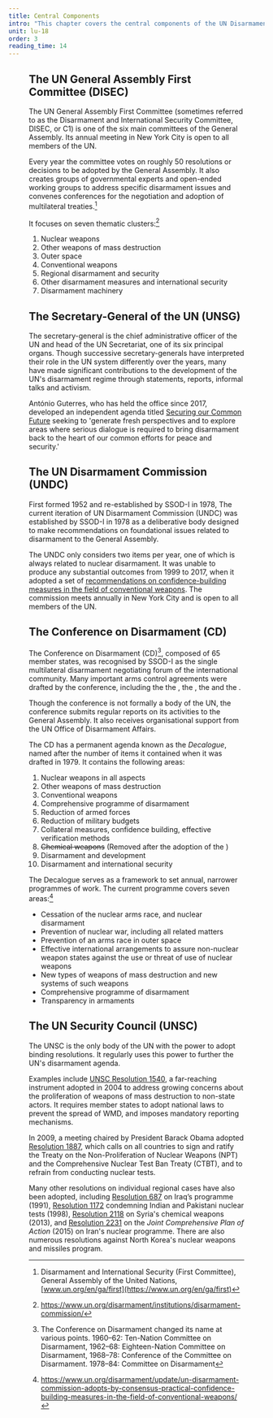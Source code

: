 ```yaml
---
title: Central Components
intro: "This chapter covers the central components of the UN Disarmament Machinery: The UN Security Council, the UN Disarmament Commission, and the Conference on Disarmament."
unit: lu-18
order: 3
reading_time: 14
---
```


<Figure size="medium" src="machinery-main.svg" caption="Central components of the UN Disarmament Machinery" credit="EUNPDC" license="cc-by-nc-4" alt=""/>

## The UN General Assembly First Committee (DISEC)

The UN General Assembly First Committee (sometimes referred to as the Disarmament and International Security Committee, DISEC, or C1) is one of the six main committees of the General Assembly. Its annual meeting in New York City is open to all members of the UN.

Every year the committee votes on roughly 50 resolutions or decisions to be adopted by the General Assembly. It also creates groups of governmental experts and open-ended working groups to address specific disarmament issues and convenes conferences for the negotiation and adoption of multilateral treaties.[^1]

It focuses on seven thematic clusters:[^2]

1. Nuclear weapons
2. Other weapons of mass destruction
3. Outer space
4. Conventional weapons
5. Regional disarmament and security
6. Other disarmament measures and international security
7. Disarmament machinery

## The Secretary-General of the UN (UNSG)

The secretary-general is the chief administrative officer of the UN and head of the UN Secretariat, one of its six principal organs. Though successive secretary-generals have interpreted their role in the UN system differently over the years, many have made significant contributions to the development of the UN's disarmament regime through statements, reports, informal talks and activism.

António Guterres, who has held the office since 2017, developed an independent agenda titled [Securing our Common Future](https://www.un.org/disarmament/publications/more/securing-our-common-future/) seeking to 'generate fresh perspectives and to explore areas where serious dialogue is required to bring disarmament back to the heart of our common efforts for peace and security.'

## The UN Disarmament Commission (UNDC)

First formed 1952 and re-established by SSOD-I in 1978, The current iteration of UN Disarmament Commission (UNDC) was established by SSOD-I in 1978 as a deliberative body designed to make recommendations on foundational issues related to disarmament to the General Assembly.

The UNDC only considers two items per year, one of which is always related to nuclear disarmament. It was unable to produce any substantial outcomes from 1999 to 2017, when it adopted a set of [recommendations on confidence-building measures in the field of conventional weapons](https://undocs.org/A/72/42). The commission meets annually in New York City and is open to all members of the UN.

## The Conference on Disarmament (CD)

<Figure
  size="medium"
  src="cd.jpg"
  caption="Ambassador Amandeep Singh Gill briefs the press after the second session of the Group of Governmental Experts of the Conference of Disarmament, Geneva. 27 August 2018."
  credit="UN Geneva / Violaine Martin"
  license="cc-by-nc-nd-2"
  alt=""
></Figure>

The Conference on Disarmament (CD)[^3], composed of 65 member states, was recognised by SSOD-I as the single multilateral disarmament negotiating forum of the international community. Many important arms control agreements were drafted by the conference, including the the <Term t="NPT"/>, the <Term t="BWC"/>, the <Term t="CWC"/> and the <Term t="CTBT"/>.

Though the conference is not formally a body of the UN, the conference submits regular reports on its activities to the General Assembly. It also receives organisational support from the UN Office of Disarmament Affairs.

The CD has a permanent agenda known as the _Decalogue_, named after the number of items it contained when it was drafted in 1979. It contains the following areas:

1. Nuclear weapons in all aspects
2. Other weapons of mass destruction
3. Conventional weapons
4. Comprehensive programme of disarmament
5. Reduction of armed forces
6. Reduction of military budgets
7. Collateral measures, confidence building, effective verification methods
8. ~~Chemical weapons~~ (Removed after the adoption of the <Term t="CWC"/>)
9. Disarmament and development
10. Disarmament and international security

The Decalogue serves as a framework to set annual, narrower programmes of work. The current programme covers seven areas:[^4]

- Cessation of the nuclear arms race, and nuclear disarmament
- Prevention of nuclear war, including all related matters
- Prevention of an arms race in outer space
- Effective international arrangements to assure non-nuclear weapon states against the use or threat of use of nuclear weapons
- New types of weapons of mass destruction and new systems of such weapons
- Comprehensive programme of disarmament
- Transparency in armaments

## The UN Security Council (UNSC)

<Figure
  size="full"
  src="sc.jpg"
  caption="The Security Council meets in a designated chamber in the UN Conference Building in New York City."
  credit="UN Photo / Eskinder Debebe"
  license="cc-by-4"
  alt=""
></Figure>

The UNSC is the only body of the UN with the power to adopt binding resolutions. It regularly uses this power to further the UN's disarmament agenda.

Examples include [UNSC Resolution 1540](https://www.un.org/en/sc/1540/1540-fact-sheet.shtml), a far-reaching instrument adopted in 2004 to address growing concerns about the proliferation of weapons of mass destruction to non-state actors. It requires member states to adopt national laws to prevent the spread of WMD, and imposes mandatory reporting mechanisms.

In 2009, a meeting chaired by President Barack Obama adopted [Resolution 1887](http://unscr.com/en/resolutions/1887), which calls on all countries to sign and ratify the Treaty on the Non-Proliferation of Nuclear Weapons (NPT) and the Comprehensive Nuclear Test Ban Treaty (CTBT), and to refrain from conducting nuclear tests.

Many other resolutions on individual regional cases have also been adopted, including [Resolution 687](http://unscr.com/en/resolutions/687) on Iraq’s <Term t="WMD"/> programme (1991), [Resolution 1172](http://unscr.com/en/resolutions/1172) condemning Indian and Pakistani nuclear tests (1998), [Resolution 2118](http://unscr.com/en/resolutions/2118) on Syria's chemical weapons (2013), and [Resolution 2231](https://www.un.org/securitycouncil/content/2231/background) on the _Joint Comprehensive Plan of Action_ (2015) on Iran's nuclear programme. There are also numerous resolutions against North Korea's nuclear weapons and missiles program.

[^1]: Disarmament and International Security (First Committee), General Assembly of the United Nations, [www.un.org/en/ga/first](https://www.un.org/en/ga/first)
[^2]: https://www.un.org/disarmament/institutions/disarmament-commission/
[^2]: _The GA Handbook: A Practical Guide to the United Nations General Assembly_ (PDF) (2nd ed.). New York: Permanent Mission of Switzerland to the United Nations. 2017, p. 69-70 ISBN 978-0-615-49660-3
[^3]: The Conference on Disarmament changed its name at various points. 1960–62: Ten-Nation Committee on Disarmament, 1962–68: Eighteen-Nation Committee on Disarmament, 1968–78: Conference of the Committee on Disarmament. 1978–84: Committee on Disarmament
[^4]: https://www.un.org/disarmament/update/un-disarmament-commission-adopts-by-consensus-practical-confidence-building-measures-in-the-field-of-conventional-weapons/
[^6]: https://www.un.org/disarmament/conference-on-disarmament/
